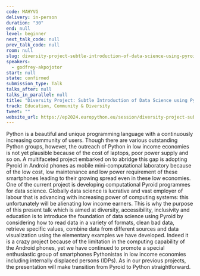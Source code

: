 ```yaml
---
code: MAHYVG
delivery: in-person
duration: "30"
end: null
level: beginner
next_talk_code: null
prev_talk_code: null
room: null
slug: diversity-project-subtle-introduction-of-data-science-using-pyroid
speakers:
  - godfrey-akpojotor
start: null
state: confirmed
submission_type: Talk
talks_after: null
talks_in_parallel: null
title: "Diversity Project: Subtle Introduction of Data Science using Pyroid"
track: Education, Community & Diversity
tweet: ""
website_url: https://ep2024.europython.eu/session/diversity-project-subtle-introduction-of-data-science-using-pyroid
---
```


Python is a beautiful and unique programming language with a continuously
increasing community of users. Though there are various outstanding Python
groups, however, the outreach of Python in low income economies is not yet
plausible because of the cost of laptops, poor power supply and so on. A
multifaceted project embarked on to abridge this gap is adopting Pyroid in
Android phones as mobile mini-computational laboratory because of the low cost,
low maintenance and low power requirement of these smartphones leading to their
growing spread even in these low economies. One of the current project is
developing computational Pyroid programmes for data science. Globally data
science is lucrative and vast employer of labour that is advancing with
increasing power of computing systems: this unfortunately will be alienating low
income earners. This is why the purpose of this present talk which is aimed at
diversity, accessibility, inclusivity and education is to introduce the
foundation of data science using Pyroid by considering how to read data in a
variety of formats, clean bad data, retrieve specific values, combine data from
different sources and data visualization using the elementary examples we have
developed. Indeed it is a crazy project because of the limitation in the
computing capability of the Android phones, yet we have continued to promote a
special enthusiastic group of smartphones Pythonistas in low income economies
including internally displaced persons (IDPs). As in our previous projects, the
presentation will make transition from Pyroid to Python straightforward.
